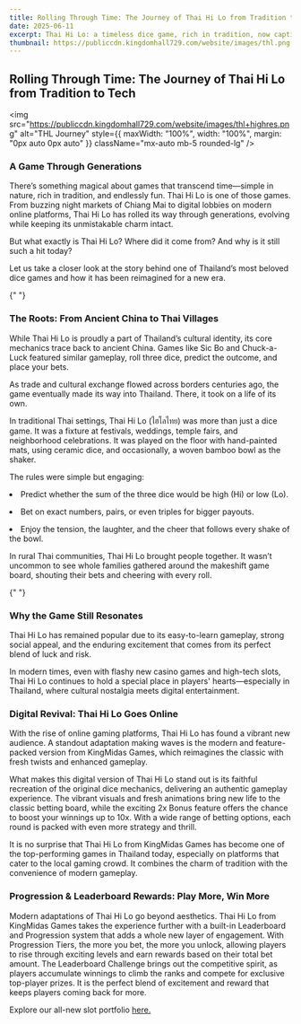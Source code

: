 ```yaml
---
title: Rolling Through Time: The Journey of Thai Hi Lo from Tradition to Tech
date: 2025-06-11
excerpt: Thai Hi Lo: a timeless dice game, rich in tradition, now captivating new generations. From ancient Chinese roots to vibrant Thai festivals, it evolved while keeping its charm. Today, KingMidas Games reimagines this beloved classic online.
thumbnail: https://publiccdn.kingdomhall729.com/website/images/thl.png
---
```



<div className="newsContent" style={{ maxWidth: '750px', margin: '0 auto', color: 'white' }}>
  <div className="newsHeader" style={{ textAlign: 'center', marginBottom: '20px' }}>
    <h2 className="text-lg font-bold Montserrat">Rolling Through Time: The Journey of Thai Hi Lo from Tradition to Tech</h2>
  </div>


<img
  src="https://publiccdn.kingdomhall729.com/website/images/thl+highres.png"
  alt="THL Journey"
  style={{ maxWidth: "100%", width: "100%", margin: "0px auto 0px auto" }}
  className="mx-auto mb-5 rounded-lg"
/>


<div style={{ margin: "20px auto 0px", textAlign: "justify" }}>
  <h3 className="text-lg font-bold">
    A Game Through Generations
  </h3>
  <p>
    There’s something magical about games that transcend time—simple in nature, rich in tradition, and endlessly fun. Thai Hi Lo is one of those games. From buzzing night markets of Chiang Mai to digital lobbies on modern online platforms, Thai Hi Lo has rolled its way through generations, evolving while keeping its unmistakable charm intact.
  </p>
  <p>
    But what exactly is Thai Hi Lo? Where did it come from? And why is it still such a hit today?
  </p>
<p>
Let us take a closer look at the story behind one of Thailand’s most beloved dice games and how it has been reimagined for a new era.
    </p>
</div>

{" "}

<div style={{ margin: "40px auto 0px", textAlign: "justify" }}>
  <h3 className="text-lg font-bold">The Roots: From Ancient China to Thai Villages</h3>
  <p>
    While Thai Hi Lo is proudly a part of Thailand’s cultural identity, its core mechanics trace back to ancient China. Games like Sic Bo and Chuck-a-Luck featured similar gameplay, roll three dice, predict the outcome, and place your bets.
  </p>
  <p style={{ margin: "10px auto 0px", textAlign: "justify" }}>
    As trade and cultural exchange flowed across borders centuries ago, the game eventually made its way into Thailand. There, it took on a life of its own.
  </p>
 <p style={{ margin: "10px auto 0px", textAlign: "justify" }}>    
In traditional Thai settings, Thai Hi Lo (ไฮโลไทย) was more than just a dice game. It was a fixture at festivals, weddings, temple fairs, and neighborhood celebrations. It was played on the floor with hand-painted mats, using ceramic dice, and occasionally, a woven bamboo bowl as the shaker.
  </p>
<p style={{ margin: "10px auto 0px", textAlign: "justify" }}>    
The rules were simple but engaging:
  </p>
<p style={{ margin: "10px auto 0px", textAlign: "justify" }}>    
<li>Predict whether the sum of the three dice would be high (Hi) or low (Lo).</li>
  </p>
<p style={{ margin: "10px auto 0px", textAlign: "justify" }}>    
<li>Bet on exact numbers, pairs, or even triples for bigger payouts.</li>
  </p>
<p style={{ margin: "10px auto 0px", textAlign: "justify" }}>    
<li>Enjoy the tension, the laughter, and the cheer that follows every shake of the bowl.</li>
  </p>
<p style={{ margin: "10px auto 0px", textAlign: "justify" }}>    
In rural Thai communities, Thai Hi Lo brought people together. It wasn’t uncommon to see whole families gathered around the makeshift game board, shouting their bets and cheering with every roll.
  </p>
</div>

{" "}

<div style={{ margin: "20px auto 0px", textAlign: "justify" }}>
  <h3 className="text-lg font-bold">Why the Game Still Resonates</h3>
  <p>
    Thai Hi Lo has remained popular due to its easy-to-learn gameplay, strong social appeal, and the enduring excitement that comes from its perfect blend of luck and risk.
  </p>
  <p style={{ margin: "10px auto 0px", textAlign: "justify" }}>
    In modern times, even with flashy new casino games and high-tech slots, Thai Hi Lo continues to hold a special place in players' hearts—especially in Thailand, where cultural nostalgia meets digital entertainment.
  </p>
</div>

<div style={{ margin: "40px auto 0px", textAlign: "justify" }}>
  <h3 className="text-lg font-bold">Digital Revival: Thai Hi Lo Goes Online</h3>
  <p>
    With the rise of online gaming platforms, Thai Hi Lo has found a vibrant new audience. A standout adaptation making waves is the modern and feature-packed version from KingMidas Games, which reimagines the classic with fresh twists and enhanced gameplay.
  </p>
  <p>
    What makes this digital version of Thai Hi Lo stand out is its faithful recreation of the original dice mechanics, delivering an authentic gameplay experience. The vibrant visuals and fresh animations bring new life to the classic betting board, while the exciting 2x Bonus feature offers the chance to boost your winnings up to 10x. With a wide range of betting options, each round is packed with even more strategy and thrill.
  </p>
  <p>
    It is no surprise that Thai Hi Lo from KingMidas Games has become one of the top-performing games in Thailand today, especially on platforms that cater to the local gaming crowd. It combines the charm of tradition with the convenience of modern gameplay.
  </p>
</div>

<div style={{ margin: "40px auto 0px", textAlign: "justify" }}>
  <h3 className="text-lg font-bold">Progression & Leaderboard Rewards: Play More, Win More</h3>
  <p>
      Modern adaptations of Thai Hi Lo go beyond aesthetics. Thai Hi Lo from KingMidas Games takes the experience further with a built-in Leaderboard and Progression system that adds a whole new layer of engagement. With Progression Tiers, the more you bet, the more you unlock, allowing players to rise through exciting levels and earn rewards based on their total bet amount. The Leaderboard Challenge brings out the competitive spirit, as players accumulate winnings to climb the ranks and compete for exclusive top-player prizes. It is the perfect blend of excitement and reward that keeps players coming back for more.
    </p>



<p style={{ margin: "10px auto 0px", textAlign: "justify" }}>
  Explore our all-new slot portfolio <a style={{ textDecoration: "underline" }} href="https://kingmidasgames.com/games?categories=SLOTS%28All%29">here.</a>
</p>

</div>

</div>